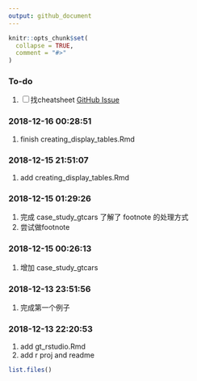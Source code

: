 ```yaml
---
output: github_document
---
```


<!-- README.md is generated from README.Rmd. Please edit that file -->

```r
knitr::opts_chunk$set(
  collapse = TRUE,
  comment = "#>"
)
```

### To-do

1. <input type="checkbox" id="checkbox1" class="styled">找cheatsheet
[GitHub Issue](https://github.com/rstudio/gt/issues/105)

### 2018-12-16 00:28:51

1. finish creating_display_tables.Rmd

### 2018-12-15 21:51:07

1. add creating_display_tables.Rmd

### 2018-12-15 01:29:26

1. 完成 case_study_gtcars 了解了 footnote 的处理方式
1. 尝试做footnote

### 2018-12-15 00:26:13

1. 增加 case_study_gtcars

### 2018-12-13 23:51:56

1. 完成第一个例子

### 2018-12-13 22:20:53

1. add gt_rstudio.Rmd
1. add r proj and readme

```r
list.files()
```

